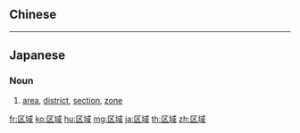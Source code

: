 {{also|區域}}
==Chinese==
{{zh-see|區域}}

----

==Japanese==
{{ja-kanjitab|く|いき|yomi=o}}

===Noun===
{{ja-noun|くいき|kyu=區域}}

# [[area]], [[district]], [[section]], [[zone]]

[[fr:区域]]
[[ko:区域]]
[[hu:区域]]
[[mg:区域]]
[[ja:区域]]
[[th:区域]]
[[zh:区域]]